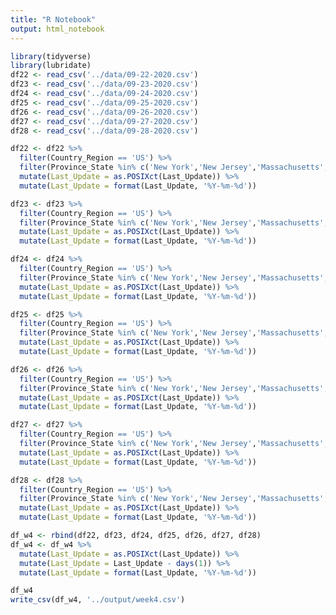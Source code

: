 ```yaml
---
title: "R Notebook"
output: html_notebook
---
```


```r
library(tidyverse)
library(lubridate)
df22 <- read_csv('../data/09-22-2020.csv')
df23 <- read_csv('../data/09-23-2020.csv')
df24 <- read_csv('../data/09-24-2020.csv')
df25 <- read_csv('../data/09-25-2020.csv')
df26 <- read_csv('../data/09-26-2020.csv')
df27 <- read_csv('../data/09-27-2020.csv')
df28 <- read_csv('../data/09-28-2020.csv')

```

```r
df22 <- df22 %>%
  filter(Country_Region == 'US') %>%
  filter(Province_State %in% c('New York','New Jersey','Massachusetts','Virginia','Maryland','Pennsylvania','Connecticut','Delaware','Rhode Island','Washington DC','West Virginia'))%>%
  mutate(Last_Update = as.POSIXct(Last_Update)) %>%
  mutate(Last_Update = format(Last_Update, '%Y-%m-%d'))

df23 <- df23 %>%
  filter(Country_Region == 'US') %>%
  filter(Province_State %in% c('New York','New Jersey','Massachusetts','Virginia','Maryland','Pennsylvania','Connecticut','Delaware','Rhode Island','Washington DC','West Virginia'))%>%
  mutate(Last_Update = as.POSIXct(Last_Update)) %>%
  mutate(Last_Update = format(Last_Update, '%Y-%m-%d'))

df24 <- df24 %>%
  filter(Country_Region == 'US') %>%
  filter(Province_State %in% c('New York','New Jersey','Massachusetts','Virginia','Maryland','Pennsylvania','Connecticut','Delaware','Rhode Island','Washington DC','West Virginia'))%>%
  mutate(Last_Update = as.POSIXct(Last_Update)) %>%
  mutate(Last_Update = format(Last_Update, '%Y-%m-%d'))

df25 <- df25 %>%
  filter(Country_Region == 'US') %>%
  filter(Province_State %in% c('New York','New Jersey','Massachusetts','Virginia','Maryland','Pennsylvania','Connecticut','Delaware','Rhode Island','Washington DC','West Virginia'))%>%
  mutate(Last_Update = as.POSIXct(Last_Update)) %>%
  mutate(Last_Update = format(Last_Update, '%Y-%m-%d'))

df26 <- df26 %>%
  filter(Country_Region == 'US') %>%
  filter(Province_State %in% c('New York','New Jersey','Massachusetts','Virginia','Maryland','Pennsylvania','Connecticut','Delaware','Rhode Island','Washington DC','West Virginia'))%>%
  mutate(Last_Update = as.POSIXct(Last_Update)) %>%
  mutate(Last_Update = format(Last_Update, '%Y-%m-%d'))

df27 <- df27 %>%
  filter(Country_Region == 'US') %>%
  filter(Province_State %in% c('New York','New Jersey','Massachusetts','Virginia','Maryland','Pennsylvania','Connecticut','Delaware','Rhode Island','Washington DC','West Virginia'))%>%
  mutate(Last_Update = as.POSIXct(Last_Update)) %>%
  mutate(Last_Update = format(Last_Update, '%Y-%m-%d'))

df28 <- df28 %>%
  filter(Country_Region == 'US') %>%
  filter(Province_State %in% c('New York','New Jersey','Massachusetts','Virginia','Maryland','Pennsylvania','Connecticut','Delaware','Rhode Island','Washington DC','West Virginia'))%>%
  mutate(Last_Update = as.POSIXct(Last_Update)) %>%
  mutate(Last_Update = format(Last_Update, '%Y-%m-%d'))

```


```r
df_w4 <- rbind(df22, df23, df24, df25, df26, df27, df28)
df_w4 <- df_w4 %>% 
  mutate(Last_Update = as.POSIXct(Last_Update)) %>%
  mutate(Last_Update = Last_Update - days(1)) %>%
  mutate(Last_Update = format(Last_Update, '%Y-%m-%d'))
```

```r
df_w4
write_csv(df_w4, '../output/week4.csv')
```

